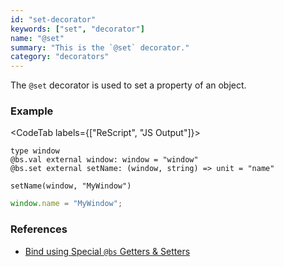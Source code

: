```yaml
---
id: "set-decorator"
keywords: ["set", "decorator"]
name: "@set"
summary: "This is the `@set` decorator."
category: "decorators"
---
```


The `@set` decorator is used to set a property of an object.

### Example

<CodeTab labels={["ReScript", "JS Output"]}>

```res
type window
@bs.val external window: window = "window"
@bs.set external setName: (window, string) => unit = "name"

setName(window, "MyWindow")
```

```js
window.name = "MyWindow";
```

</CodeTab>

### References

- [Bind using Special `@bs` Getters & Setters](/docs/manual/latest/bind-to-js-object#bind-using-special-bs-getters--setters)

